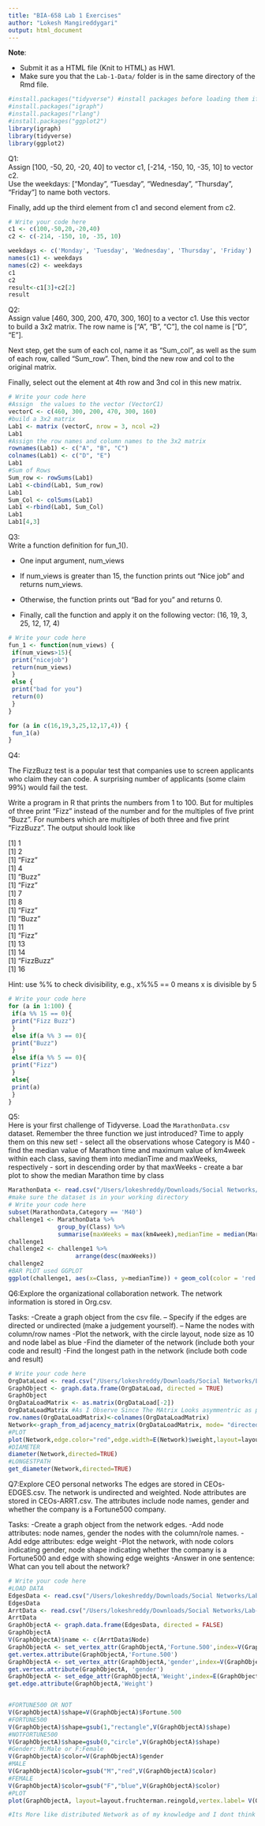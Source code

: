 ```yaml
---
title: "BIA-658 Lab 1 Exercises"
author: "Lokesh Mangireddygari"
output: html_document
---
```

**Note**:   

- Submit it as a HTML file (Knit to HTML) as HW1.
- Make sure you that the `Lab-1-Data/` folder is in the same directory of the Rmd file. 

```r
#install.packages("tidyverse") #install packages before loading them if you haven't done so
#install.packages("igraph")
#install.packages("rlang")
#install.packages("ggplot2")
library(igraph)
library(tidyverse)
library(ggplot2)
```


Q1:  
Assign [100, -50, 20, -20, 40] to vector c1, [-214, -150, 10, -35, 10] to vector c2.   
Use the weekdays: ["Monday", "Tuesday", "Wednesday", "Thursday", "Friday"] to name both vectors. 

Finally, add up the third element from c1 and second element from c2.

```r
# Write your code here
c1 <- c(100,-50,20,-20,40)
c2 <- c(-214, -150, 10, -35, 10)

weekdays <- c('Monday', 'Tuesday', 'Wednesday', 'Thursday', 'Friday')
names(c1) <- weekdays
names(c2) <- weekdays
c1
c2
result<-c1[3]+c2[2]
result

```

Q2:   
Assign value [460, 300, 200, 470, 300, 160] to a vector c1. Use this vector to build a 3x2 matrix. The row name is [“A", "B", "C"], the col name is [“D”, “E”]. 

Next step, get the sum of each col, name it as “Sum_col”, as well as the sum of each row, called “Sum_row”. Then, bind the new row and col to the original matrix.

Finally, select out the element at 4th row and 3nd col in this new matrix.

```r
# Write your code here
#Assign  the values to the vector (VectorC1)
vectorC <- c(460, 300, 200, 470, 300, 160)
#build a 3x2 matrix
Lab1 <- matrix (vectorC, nrow = 3, ncol =2)
Lab1
#Assign the row names and column names to the 3x2 matrix
rownames(Lab1) <- c("A", "B", "C")
colnames(Lab1) <- c("D", "E")
Lab1
#Sum of Rows
Sum_row <- rowSums(Lab1)
Lab1 <-cbind(Lab1, Sum_row)
Lab1
Sum_Col <- colSums(Lab1)
Lab1 <-rbind(Lab1, Sum_Col)
Lab1
Lab1[4,3]
```


Q3:   
Write a function definition for fun_1().

* One input argument, num_views

* If num_views is greater than 15, the function prints out "Nice job" and returns num_views. 

* Otherwise, the function prints out "Bad for you" and returns 0.

* Finally, call the function and apply it on the following vector: (16, 19, 3, 25, 12, 17, 4)

```r
# Write your code here
fun_1 <- function(num_views) {
 if(num_views>15){
 print("nicejob")
 return(num_views)
 }
 else {
 print("bad for you")
 return(0)
 }
}

for (a in c(16,19,3,25,12,17,4)) {
 fun_1(a)
}


```

Q4:  

The FizzBuzz test is a popular test that companies use to screen applicants who claim they can code. A surprising number of applicants (some claim 99%) would fail the test. 

Write a program in R that prints the numbers from 1 to 100. But for multiples of three print “Fizz” instead of the number and for the multiples of five print “Buzz”. For numbers which are multiples of both three and five print “FizzBuzz”. The output should look like

[1] 1  
[1] 2  
[1] "Fizz"  
[1] 4  
[1] "Buzz"  
[1] "Fizz"  
[1] 7  
[1] 8  
[1] "Fizz"  
[1] "Buzz"  
[1] 11  
[1] "Fizz"  
[1] 13  
[1] 14  
[1] "FizzBuzz"  
[1] 16  

Hint: use %% to check divisibility, e.g., x%%5 == 0 means x is divisible by 5 

```r
# Write your code here
for (a in 1:100) {
 if(a %% 15 == 0){
 print("Fizz Buzz")
 }
 else if(a %% 3 == 0){
 print("Buzz")
 }
 else if(a %% 5 == 0){
 print("Fizz")
 }
 else{
 print(a)
 }
}

```
Q5:   
Here is your first challenge of Tidyverse. Load the `MarathonData.csv` dataset. Remember the three function we just introduced? Time to apply them on this new set!
- select all the observations whose Category is M40
- find the median value of Marathon time and maximum value of km4week within each class, saving them into medianTime and maxWeeks, respectively
- sort in descending order by that maxWeeks
- create a bar plot to show the median Marathon time by class

```r
MarathonData <- read.csv("/Users/lokeshreddy/Downloads/Social Networks/Lab-1-Data/MarathonData.csv") 
#make sure the dataset is in your working directory
# Write your code here
subset(MarathonData,Category == 'M40')
challenge1 <- MarathonData %>%
              group_by(Class) %>%
              summarise(maxWeeks = max(km4week),medianTime = median(MarathonTime))
challenge1
challenge2 <- challenge1 %>%
                   arrange(desc(maxWeeks))
challenge2
#BAR PLOT used GGPLOT
ggplot(challenge1, aes(x=Class, y=medianTime)) + geom_col(color = 'red')

```



Q6:Explore the organizational collaboration network.
The network information is stored in Org.csv. 

Tasks:
-Create a graph object from the csv file. 
 -- Specify if the edges are directed or undirected (make a judgement yourself).
 -- Name the nodes with column/row names
-Plot the network, with the circle layout, node size as 10 and node label as blue
-Find the diameter of the network (include both your code and result)
-Find the longest path in the network (include both code and result)

```r
# Write your code here
OrgDataLoad <- read.csv("/Users/lokeshreddy/Downloads/Social Networks/Lab-1-Data/Org.csv")
GraphObject <- graph.data.frame(OrgDataLoad, directed = TRUE)
GraphObject
OrgDataLoadMatrix <- as.matrix(OrgDataLoad[-2])
OrgDataLoadMatrix #As I Observe Since The MAtrix Looks asymmentric as per my knowledge, i guess this is directed
row.names(OrgDataLoadMatrix)<-colnames(OrgDataLoadMatrix)
Network<-graph_from_adjacency_matrix(OrgDataLoadMatrix, mode= "directed")
#PLOT
plot(Network,edge.color="red",edge.width=E(Network)$weight,layout=layout.circle,edge.arrow.size=0.5,vertex.size=10, vertex.label.color="blue")
#DIAMETER
diameter(Network,directed=TRUE)
#LONGESTPATH
get_diameter(Network,directed=TRUE)
```
Q7:Explore CEO personal networks 
The edges are stored in CEOs-EDGES.csv. The network is undirected and weighted.
Node attributes are stored in CEOs-ARRT.csv. 
The attributes include node names, gender and whether the company is a Fortune500 company. 

Tasks:
-Create a graph object from the network edges.
-Add node attributes: node names, gender  the nodes with the column/role names.
-Add edge attributes: edge weight
-Plot the network, with node colors indicating gender, node shape indicating whether the company is a Fortune500 and edge with showing edge weights
-Answer in one sentence: What can you tell about the network?

```r
# Write your code here
#LOAD DATA
EdgesData <- read.csv("/Users/lokeshreddy/Downloads/Social Networks/Lab-1-Data/CEOs-EDGES.csv")
EdgesData
ArrtData <- read.csv("/Users/lokeshreddy/Downloads/Social Networks/Lab-1-Data/CEOs-ARRT.csv")
ArrtData
GraphObjectA <- graph.data.frame(EdgesData, directed = FALSE)
GraphObjectA
V(GraphObjectA)$name <- c(ArrtData$Node)
GraphObjectA <- set_vertex_attr(GraphObjectA,'Fortune.500',index=V(GraphObjectA)$name,ArrtData$Fortune.500)
get.vertex.attribute(GraphObjectA,'Fortune.500')
GraphObjectA <- set_vertex_attr(GraphObjectA,'gender',index=V(GraphObjectA)$name,ArrtData$Gender)
get.vertex.attribute(GraphObjectA, 'gender')
GraphObjectA <- set_edge_attr(GraphObjectA,'Weight',index=E(GraphObjectA),EdgesData$Weight)
get.edge.attribute(GraphObjectA,'Weight')


#FORTUNE500 OR NOT
V(GraphObjectA)$shape=V(GraphObjectA)$Fortune.500
#FORTUNE500
V(GraphObjectA)$shape=gsub(1,"rectangle",V(GraphObjectA)$shape) 
#NOTFORTUNE500  
V(GraphObjectA)$shape=gsub(0,"circle",V(GraphObjectA)$shape) 
#Gender: M:Male or F:Female
V(GraphObjectA)$color=V(GraphObjectA)$gender
#MALE
V(GraphObjectA)$color=gsub("M","red",V(GraphObjectA)$color) 
#FEMALE
V(GraphObjectA)$color=gsub("F","blue",V(GraphObjectA)$color) 
#PLOT
plot(GraphObjectA, layout=layout.fruchterman.reingold,vertex.label= V(GraphObjectA)$Node,vertices.shape=V(GraphObjectA)$shape,vertices.color=V(GraphObjectA)$color,  edge.arrow.size=0.5,vertex.size=10,edge.label=EdgesData$Weight)

#Its More like distributed Network as of my knowledge and I dont think its centralized since there are many connections to join all the fortune 500 companies like ceo-12, ceo-8 and ceo-1. 
```
